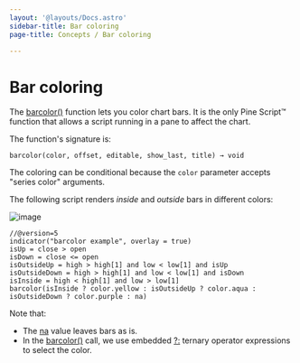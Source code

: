 ```yaml
---
layout: '@layouts/Docs.astro'
sidebar-title: Bar coloring
page-title: Concepts / Bar coloring

---
```


# Bar coloring 


The
[barcolor()](https://www.tradingview.com/pine-script-reference/v5/#fun_barcolor)
function lets you color chart bars. It is the only Pine Script™ function
that allows a script running in a pane to affect the chart.

The function\'s signature is:

``` text
barcolor(color, offset, editable, show_last, title) → void
```

The coloring can be conditional because the `color` parameter accepts
\"series color\" arguments.

The following script renders *inside* and *outside* bars in different
colors:

![image](@assets/concepts/BarColoring-1.png)

``` pine
//@version=5
indicator("barcolor example", overlay = true)
isUp = close > open
isDown = close <= open
isOutsideUp = high > high[1] and low < low[1] and isUp
isOutsideDown = high > high[1] and low < low[1] and isDown
isInside = high < high[1] and low > low[1]
barcolor(isInside ? color.yellow : isOutsideUp ? color.aqua : isOutsideDown ? color.purple : na)
```

Note that:

-   The
    [na](https://www.tradingview.com/pine-script-reference/v5/#var_na)
    value leaves bars as is.
-   In the
    [barcolor()](https://www.tradingview.com/pine-script-reference/v5/#fun_barcolor)
    call, we use embedded
    [?:](https://www.tradingview.com/pine-script-reference/v5/#op_%7Bquestion%7D%7Bcolon%7D)
    ternary operator expressions to select the color.


